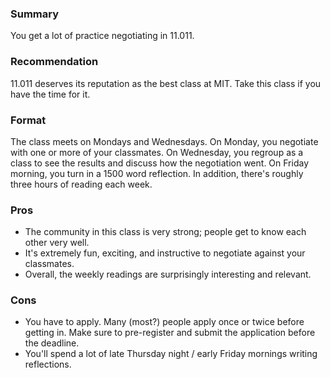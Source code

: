 ### Summary
You get a lot of practice negotiating in 11.011.

### Recommendation
11.011 deserves its reputation as the best class at MIT. Take this class if you have the time for it.

### Format
The class meets on Mondays and Wednesdays. On Monday, you negotiate with one or more of your classmates. On Wednesday, you regroup as a class to see the results and discuss how the negotiation went. 
On Friday morning, you turn in a 1500 word reflection. 
In addition, there's roughly three hours of reading each week.

### Pros
* The community in this class is very strong; people get to know each other very well.
* It's extremely fun, exciting, and instructive to negotiate against your classmates.
* Overall, the weekly readings are surprisingly interesting and relevant.

### Cons
* You have to apply. Many (most?) people apply once or twice before getting in. Make sure to pre-register and submit the application before the deadline.
* You'll spend a lot of late Thursday night / early Friday mornings writing reflections.